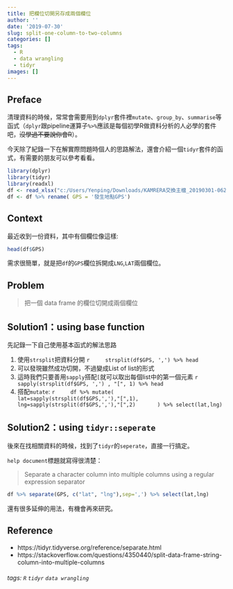 ```yaml
---
title: 把欄位切開另存成兩個欄位
author: ''
date: '2019-07-30'
slug: split-one-column-to-two-columns
categories: []
tags:
  - R
  - data wrangling
  - tidyr
images: []
---
```


## Preface
清理資料的時候，常常會需要用到`dplyr`套件裡`mutate`、`group_by`、`summarise`等函式（`dplyr`跟pipeline運算子`%>%`應該是每個初學R做資料分析的人必學的套件吧，~~沒學過不要說你會R~~）。

今天除了紀錄一下在解實際問題時個人的思路解法，還會介紹一個`tidyr`套件的函式，有需要的朋友可以參考看看。

```r
library(dplyr)
library(tidyr)
library(readxl)
df <- read_xlsx("c:/Users/Yenping/Downloads/KAMRERA交換主檔_20190301-0624.xlsx")
df <- df %>% rename( GPS = '發生地點GPS')
```

## Context
最近收到一份資料，其中有個欄位像這樣:
``` r
head(df$GPS)
```
需求很簡單，就是把`df`的`GPS`欄位拆開成`LNG`,`LAT`兩個欄位。

## Problem
> 把一個 data frame 的欄位切開成兩個欄位

## Solution1：using base function
先記錄一下自己使用基本函式的解法思路

1. 使用`strsplit`把資料分開
    ``` r
    strsplit(df$GPS, ',') %>% head
    ```
2. 可以發現雖然成功切開，不過變成List of list的形式
3. 這時我們只要善用`sapply`搭配`[`就可以取出每個list中的第一個元素
    ``` r
    sapply(strsplit(df$GPS, ',') , "[", 1) %>% head
    ```
4. 搭配`mutate`:
    ``` r
    df %>% mutate(
        lat=sapply(strsplit(df$GPS,','),"[",1),
        lng=sapply(strsplit(df$GPS,','),"[",2)
      ) %>% select(lat,lng)
    ```

## Solution2：using `tidyr::seperate`
後來在找相關資料的時候，找到了`tidyr`的`seperate`，直接一行搞定。

`help document`標題就寫得很清楚：

> Separate a character column into multiple columns using a regular expression separator

``` r
df %>% separate(GPS, c("lat", "lng"),sep=',') %>% select(lat,lng)
```

還有很多延伸的用法，有機會再來研究。

## Reference
* https://tidyr.tidyverse.org/reference/separate.html
* https://stackoverflow.com/questions/4350440/split-data-frame-string-column-into-multiple-columns

###### tags: `R` `tidyr` `data wrangling`
